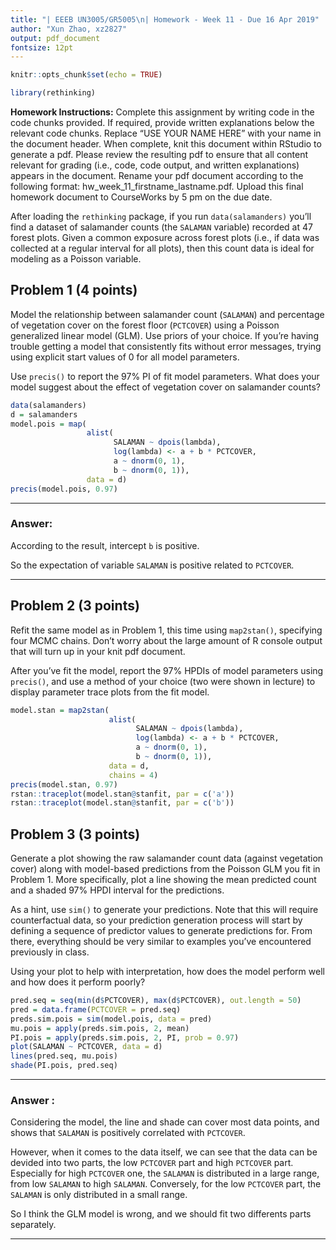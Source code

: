 ```yaml
---
title: "| EEEB UN3005/GR5005\n| Homework - Week 11 - Due 16 Apr 2019"
author: "Xun Zhao, xz2827"
output: pdf_document
fontsize: 12pt
---
```


```r

knitr::opts_chunk$set(echo = TRUE)

library(rethinking)
```


**Homework Instructions:** Complete this assignment by writing code in the code chunks provided. If required, provide written explanations below the relevant code chunks. Replace "USE YOUR NAME HERE" with your name in the document header. When complete, knit this document within RStudio to generate a pdf. Please review the resulting pdf to ensure that all content relevant for grading (i.e., code, code output, and written explanations) appears in the document. Rename your pdf document according to the following format: hw_week_11_firstname_lastname.pdf. Upload this final homework document to CourseWorks by 5 pm on the due date.  
  
  
After loading the `rethinking` package, if you run `data(salamanders)` you'll find a dataset of salamander counts (the `SALAMAN` variable) recorded at 47 forest plots. Given a common exposure across forest plots (i.e., if data was collected at a regular interval for all plots), then this count data is ideal for modeling as a Poisson variable.


## Problem 1 (4 points)

Model the relationship between salamander count (`SALAMAN`) and percentage of vegetation cover on the forest floor (`PCTCOVER`) using a Poisson generalized linear model (GLM). Use priors of your choice. If you're having trouble getting a model that consistently fits without error messages, trying using explicit start values of 0 for all model parameters.

Use `precis()` to report the 97% PI of fit model parameters. What does your model suggest about the effect of vegetation cover on salamander counts?

```r
data(salamanders)
d = salamanders
model.pois = map(
				 alist(
					   SALAMAN ~ dpois(lambda),
					   log(lambda) <- a + b * PCTCOVER,
					   a ~ dnorm(0, 1),
					   b ~ dnorm(0, 1)),
				 data = d)
precis(model.pois, 0.97)
```

---

### Answer:

According to the result, intercept `b` is positive. 

So the expectation of variable `SALAMAN` is positive related to `PCTCOVER`.

---


## Problem 2 (3 points)

Refit the same model as in Problem 1, this time using `map2stan()`, specifying four MCMC chains. Don't worry about the large amount of R console output that will turn up in your knit pdf document.

After you've fit the model, report the 97% HPDIs of model parameters using `precis()`, and use a method of your choice (two were shown in lecture) to display parameter trace plots from the fit model.

```r
model.stan = map2stan(
					  alist(
							SALAMAN ~ dpois(lambda),
							log(lambda) <- a + b * PCTCOVER,
							a ~ dnorm(0, 1),
							b ~ dnorm(0, 1)),
					  data = d,
					  chains = 4)
precis(model.stan, 0.97)
rstan::traceplot(model.stan@stanfit, par = c('a'))
rstan::traceplot(model.stan@stanfit, par = c('b'))
```


## Problem 3 (3 points)

Generate a plot showing the raw salamander count data (against vegetation cover) along with model-based predictions from the Poisson GLM you fit in Problem 1. More specifically, plot a line showing the mean predicted count and a shaded 97% HPDI interval for the predictions. 

As a hint, use `sim()` to generate your predictions. Note that this will require counterfactual data, so your prediction generation process will start by defining a sequence of predictor values to generate predictions for. From there, everything should be very similar to examples you've encountered previously in class.

Using your plot to help with interpretation, how does the model perform well and how does it perform poorly? 

```r
pred.seq = seq(min(d$PCTCOVER), max(d$PCTCOVER), out.length = 50)
pred = data.frame(PCTCOVER = pred.seq)
preds.sim.pois = sim(model.pois, data = pred)
mu.pois = apply(preds.sim.pois, 2, mean)
PI.pois = apply(preds.sim.pois, 2, PI, prob = 0.97)
plot(SALAMAN ~ PCTCOVER, data = d)
lines(pred.seq, mu.pois)
shade(PI.pois, pred.seq)
```

---

### Answer :

Considering the model, the line and shade can cover most data points, and shows that `SALAMAN` is positively correlated with `PCTCOVER`.

However, when it comes to the data itself, we can see that the data can be devided into two parts, the low `PCTCOVER` part and high `PCTCOVER` part. Especially for high `PCTCOVER` one, the `SALAMAN` is distributed in a large range, from low `SALAMAN` to high `SALAMAN`. Conversely, for the low `PCTCOVER` part, the `SALAMAN` is only distributed in a small range.

So I think the GLM model is wrong, and we should fit two differents parts separately.

---
